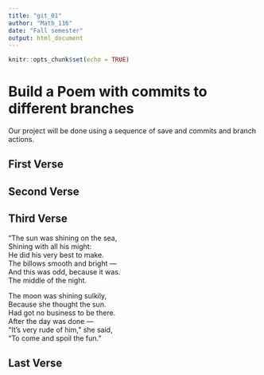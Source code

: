 ```yaml
---
title: "git_01"
author: "Math_116"
date: "Fall semester"
output: html_document
---
```


```r
knitr::opts_chunk$set(echo = TRUE)
```
# Build a Poem with commits to different branches
Our project will be done using a sequence of save and commits and branch actions.
<!-- Do not modify or change any text in "!--" bracketed areas such as this --- these are instructions to
you, if you change any of this the git program will notice it and compromise your git merging strategy !-->

## First Verse 
<!--Put the first five lines of a poem by Lewis Carrol in this section!-->

## Second Verse
<!--Put the first five lines of a poem by Robert Frost here!-->

## Third Verse


<!--Put the first two verses of The Walrus and the Carpenter here!-->

"The sun was shining on the sea,   
      Shining with all his might:   
He did his very best to make.  
      The billows smooth and bright —   
And this was odd, because it was.  
      The middle of the night.   

The moon was shining sulkily,   
      Because she thought the sun.  
Had got no business to be there.  
      After the day was done —   
"It's very rude of him," she said,   
      "To come and spoil the fun."   

## Last Verse
<!--Put a short poem you created using chatGPT of 20 to 30 lines,here!-->
